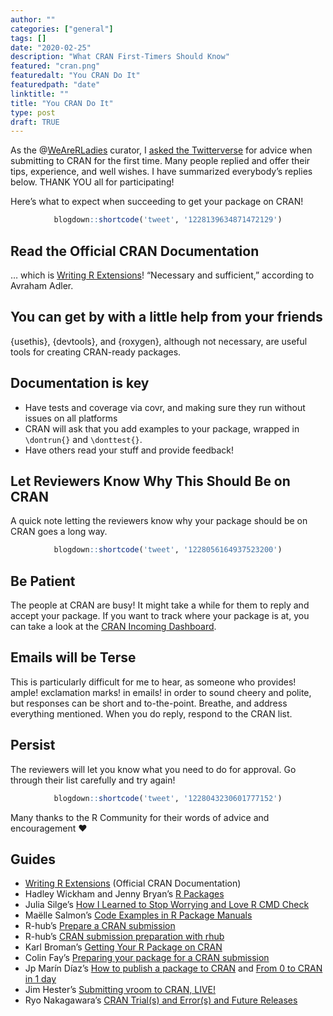 ```yaml
---
author: ""
categories: ["general"]
tags: []
date: "2020-02-25"
description: "What CRAN First-Timers Should Know"
featured: "cran.png"
featuredalt: "You CRAN Do It"
featuredpath: "date"
linktitle: ""
title: "You CRAN Do It"
type: post
draft: TRUE
---
```


As the @[WeAreRLadies](https://twitter.com/WeAreRLadies) curator, I [asked the Twitterverse](https://twitter.com/WeAreRLadies/status/1227937968117043200) for advice when submitting to CRAN for the first time. Many people replied and offer their tips, experience, and well wishes. I have summarized everybody's replies below. THANK YOU all for participating!

Here's what to expect when succeeding to get your package on CRAN!

<center>
```r
blogdown::shortcode('tweet', '1228139634871472129')
```
</center>

## Read the Official CRAN Documentation

... which is [Writing R Extensions](https://cran.r-project.org/doc/manuals/r-release/R-exts.html)! "Necessary and sufficient," according to Avraham Adler.

## You can get by with a little help from your friends

{usethis}, {devtools}, and {roxygen}, although not necessary, are useful tools for creating CRAN-ready packages.

## Documentation is key

* Have tests and coverage via covr, and making sure they run without issues on all platforms
* CRAN will ask that you add examples to your package, wrapped in `\dontrun{}` and `\donttest{}`.
* Have others read your stuff and provide feedback!

## Let Reviewers Know Why This Should Be on CRAN

A quick note letting the reviewers know why your package should be on CRAN goes a long way. 

<center>
```r
blogdown::shortcode('tweet', '1228056164937523200')
```
</center>

## Be Patient

The people at CRAN are busy! It might take a while for them to reply and accept your package. If you want to track where your package is at, you can take a look at the [CRAN Incoming Dashboard](https://lockedata.github.io/cransays/articles/dashboard.html).

## Emails will be Terse

This is particularly difficult for me to hear, as someone who provides! ample! exclamation marks! in emails! in order to sound cheery and polite, but responses can be short and to-the-point. Breathe, and address everything mentioned. When you do reply, respond to the CRAN list.

## Persist

The reviewers will let you know what you need to do for approval. Go through their list carefully and try again!

<center>
```r
blogdown::shortcode('tweet', '1228043230601777152')
```
</center>

Many thanks to the R Community for their words of advice and encouragement ❤

## Guides

* [Writing R Extensions](https://cran.r-project.org/doc/manuals/r-release/R-exts.html) (Official CRAN Documentation)
* Hadley Wickham and Jenny Bryan's [R Packages](https://r-pkgs.org/)
* Julia Silge's [How I Learned to Stop Worrying and Love R CMD Check](https://juliasilge.com/blog/how-i-stopped/)
* Maëlle Salmon's [Code Examples in R Package Manuals](https://blog.r-hub.io/2020/01/27/examples/)
* R-hub's [Prepare a CRAN submission](https://r-hub.github.io/rhub/articles/rhub.html#prepare-a-cran-submission)
* R-hub's [CRAN submission preparation with rhub](https://vimeo.com/329059890)
* Karl Broman's [Getting Your R Package on CRAN](https://kbroman.org/pkg_primer/pages/cran.html)
* Colin Fay's [Preparing your package for a CRAN submission](https://github.com/ThinkR-open/prepare-for-cran)
* Jp Marín Díaz's [How to publish a package to CRAN](https://jpmarindiaz.com/2020-01-08-how-to-publish-a-package-to-cran/) and [From 0 to CRAN in 1 day](https://jpmarindiaz.com/2020-02-13-from-0-to-cran-in-1-day/)
* Jim Hester's [Submitting vroom to CRAN, LIVE!](https://www.jimhester.com/post/2019-05-01-submit-vroom/)
* Ryo Nakagawara's [CRAN Trial(s) and Error(s) and Future Releases](https://ryo-n7.github.io/2019-09-06-tvthemes-CRAN-announcement/#cran-trials-and-errors-and-future-releases)

